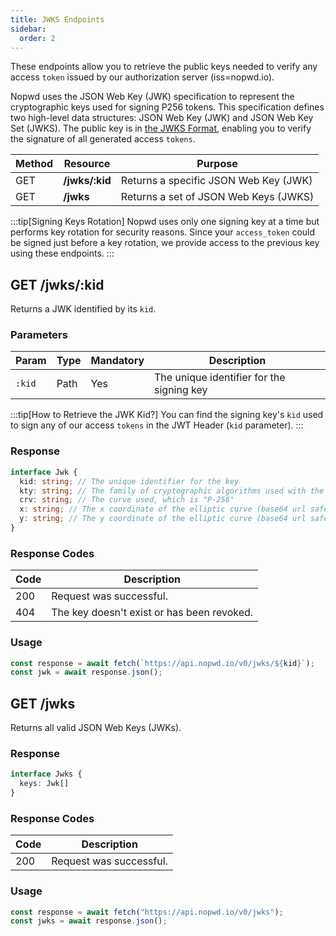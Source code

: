 ```yaml
---
title: JWKS Endpoints
sidebar:
  order: 2
---
```


These endpoints allow you to retrieve the public keys needed to verify any access `token` issued by our authorization server (iss=nopwd.io).

Nopwd uses the JSON Web Key (JWK) specification to represent the cryptographic keys used for signing P256 tokens. This specification defines two high-level data structures: JSON Web Key (JWK) and JSON Web Key Set (JWKS). The public key is in [the JWKS Format](https://tools.ietf.org/html/rfc7517), enabling you to verify the signature of all generated access `tokens`.

| Method | Resource        | Purpose                               |
| ------ | --------------- | ------------------------------------- |
| GET    | **/jwks/\:kid** | Returns a specific JSON Web Key (JWK) |
| GET    | **/jwks**       | Returns a set of JSON Web Keys (JWKS) |

:::tip[Signing Keys Rotation]
Nopwd uses only one signing key at a time but performs key rotation for security reasons. Since your `access_token` could be signed just before a key rotation, we provide access to the previous key using these endpoints.
:::

## GET /jwks/\:kid

Returns a JWK identified by its `kid`.

### Parameters

| Param  | Type | Mandatory | Description                                          |
| ------ | ---- | --------- | ---------------------------------------------------- |
| `:kid` | Path | Yes       | The unique identifier for the signing key            |

:::tip[How to Retrieve the JWK Kid?]
You can find the signing key's `kid` used to sign any of our access `tokens` in the JWT Header (`kid` parameter).
:::

### Response

```ts
interface Jwk {
  kid: string; // The unique identifier for the key
  kty: string; // The family of cryptographic algorithms used with the key (we use EC)
  crv: string; // The curve used, which is "P-256"
  x: string; // The x coordinate of the elliptic curve (base64 url safe)
  y: string; // The y coordinate of the elliptic curve (base64 url safe)
}
```

### Response Codes

| Code | Description                                 |
| ---- | ------------------------------------------- |
| 200  | Request was successful.                     |
| 404  | The key doesn't exist or has been revoked.  |

### Usage

```ts
const response = await fetch(`https://api.nopwd.io/v0/jwks/${kid}`);
const jwk = await response.json();
```

## GET /jwks

Returns all valid JSON Web Keys (JWKs).

### Response

```ts
interface Jwks {
  keys: Jwk[]
}
```

### Response Codes

| Code | Description    |
| ---- | -------------- |
| 200  | Request was successful. |

### Usage

```ts
const response = await fetch("https://api.nopwd.io/v0/jwks");
const jwks = await response.json();
```
